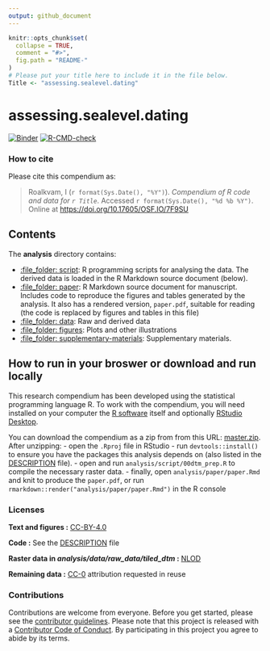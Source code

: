 ```yaml
---
output: github_document
---
```


<!-- README.md is generated from README.Rmd. Please edit that file -->

```r
knitr::opts_chunk$set(
  collapse = TRUE,
  comment = "#>",
  fig.path = "README-"
)
# Please put your title here to include it in the file below.
Title <- "assessing.sealevel.dating"
```

# assessing.sealevel.dating

[![Binder](https://mybinder.org/badge_logo.svg)](https://mybinder.org/v2/gh/isakro/assessing.sealevel.dating/master?urlpath=rstudio)
[![R-CMD-check](https://github.com/isakro/assessing.sealevel.dating/actions/workflows/R-CMD-check.yml/badge.svg)](https://github.com/isakro/assessing.sealevel.dating/actions/workflows/R-CMD-check.yml)

<!-- This repository contains the data and code for our paper: -->

<!-- > Authors, (YYYY). _`r Title`_. Name of journal/book <https://doi.org/xxx/xxx> -->

<!-- The pre-print is online here: -->

<!-- > Authors, (YYYY). _`r Title`_. Name of journal/book, Accessed `r format(Sys.Date(), "%d %b %Y")`. Online at <https://doi.org/xxx/xxx> -->

### How to cite

Please cite this compendium as:

> Roalkvam, I (`r format(Sys.Date(), "%Y")`). _Compendium of R code and data for `r Title`_. Accessed `r format(Sys.Date(), "%d %b %Y")`. Online at <https://doi.org/10.17605/OSF.IO/7F9SU>

## Contents

The **analysis** directory contains:

  - [:file\_folder: script](/analysis/script): R programming scripts for
  analysing the data. The derived data is loaded in the R Markdown source 
  document (below).
  - [:file\_folder: paper](/analysis/paper): R Markdown source document
    for manuscript. Includes code to reproduce the figures and tables
    generated by the analysis. It also has a rendered version,
    `paper.pdf`, suitable for reading (the code is replaced by figures
    and tables in this file)
  - [:file\_folder: data](/analysis/data): Raw and derived data
  - [:file\_folder: figures](/analysis/figures): Plots and other
    illustrations
  - [:file\_folder:
    supplementary-materials](/analysis/supplementary-materials):
    Supplementary materials.

## How to run in your broswer or download and run locally

This research compendium has been developed using the statistical programming
language R. To work with the compendium, you will need
installed on your computer the [R software](https://cloud.r-project.org/)
itself and optionally [RStudio Desktop](https://rstudio.com/products/rstudio/download/).

You can download the compendium as a zip from from this URL:
[master.zip](/archive/master.zip). After unzipping:
- open the `.Rproj` file in RStudio
- run `devtools::install()` to ensure you have the packages this analysis depends on (also listed in the
[DESCRIPTION](/DESCRIPTION) file). - open and run `analysis/script/00dtm_prep.R` to compile the necessary raster data.
- finally, open `analysis/paper/paper.Rmd` and knit to produce the `paper.pdf`, or run `rmarkdown::render("analysis/paper/paper.Rmd")` in the R console

### Licenses

**Text and figures :**  [CC-BY-4.0](http://creativecommons.org/licenses/by/4.0/)

**Code :** See the [DESCRIPTION](DESCRIPTION) file

**Raster data in *analysis/data/raw_data/tiled_dtm* :** [NLOD](https://data.norge.no/nlod/en/)

**Remaining data :** [CC-0](http://creativecommons.org/publicdomain/zero/1.0/) attribution requested in reuse

### Contributions

Contributions are welcome from everyone. Before you get started, please see the [contributor guidelines](CONTRIBUTING.md). Please note that this project is released with a [Contributor Code of Conduct](CONDUCT.md). By participating in this project you agree to abide by its terms.

